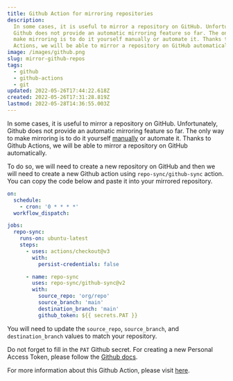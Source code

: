 ```yaml
---
title: Github Action for mirroring repositories
description:
  In some cases, it is useful to mirror a repository on GitHub. Unfortunately,
  Github does not provide an automatic mirroring feature so far. The only way to
  make mirroring is to do it yourself manually or automate it. Thanks to Github
  Actions, we will be able to mirror a repository on GitHub automatically.
image: /images/github.png
slug: mirror-github-repos
tags:
  - github
  - github-actions
  - git
updated: 2022-05-26T17:44:22.618Z
created: 2022-05-26T17:31:28.819Z
lastmod: 2022-05-28T14:36:55.003Z
---
```


In some cases, it is useful to mirror a repository on GitHub. Unfortunately, Github does not provide an automatic mirroring feature so far. The only way to make mirroring is to do it yourself [manually](https://docs.github.com/en/repositories/creating-and-managing-repositories/duplicating-a-repository) or automate it. Thanks to Github Actions, we will be able to mirror a repository on GitHub automatically.

To do so, we will need to create a new repository on GitHub and then we will need to create a new Github action using `repo-sync/github-sync` action. You can copy the code below and paste it into your mirrored repository.

```yaml:.github/workflows/repo-sync.yml
on:
  schedule:
    - cron: '0 * * * *'
  workflow_dispatch:

jobs:
  repo-sync:
    runs-on: ubuntu-latest
    steps:
      - uses: actions/checkout@v3
        with:
          persist-credentials: false

      - name: repo-sync
        uses: repo-sync/github-sync@v2
        with:
          source_repo: 'org/repo'
          source_branch: 'main'
          destination_branch: 'main'
          github_token: ${{ secrets.PAT }}
```

You will need to update the `source_repo`, `source_branch`, and `destination_branch` values to match your repository.

Do not forget to fill in the `PAT` Github secret. For creating a new Personal Access Token, please follow the [Github docs](https://docs.github.com/en/authentication/keeping-your-account-and-data-secure/creating-a-personal-access-token).

For more information about this Github Action, please visit [here](https://github.com/marketplace/actions/github-repo-sync).
